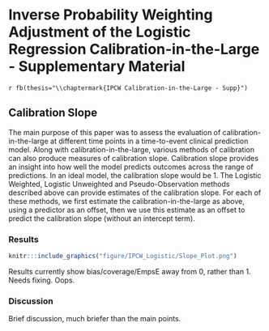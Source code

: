 
# Inverse Probability Weighting Adjustment of the Logistic Regression Calibration-in-the-Large - Supplementary Material {#chap-IPCW-logistic-supp}
`r fb(thesis="\\chaptermark{IPCW Calibration-in-the-Large - Supp}")`

## Calibration Slope


The main purpose of this paper was to assess the evaluation of calibration-in-the-large at different time points in a time-to-event clinical prediction model. Along with calibration-in-the-large, various methods of calibration can also produce measures of calibration slope. Calibration slope provides an insight into how well the model predicts outcomes across the range of predictions. In an ideal model, the calibration slope would be 1. The Logistic Weighted, Logistic Unweighted and Pseudo-Observation methods described above can provide estimates of the calibration slope. For each of these methods, we first estimate the calibration-in-the-large as above, using a predictor as an offset, then we use this estimate as an offset to predict the calibration slope (without an intercept term).

### Results


```r
knitr:::include_graphics("figure/IPCW_Logistic/Slope_Plot.png")
```

Results currently show bias/coverage/EmpsE away from 0, rather than 1. Needs fixing. Oops.

### Discussion

Brief discussion, much briefer than the main points.







